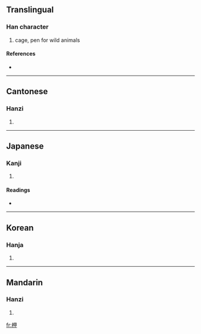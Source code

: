 ==Translingual==

===Han character===
{{Han char|rn=75|rad=木|as=05|sn=9|four=4695<sub>0</sub>|canj=木田中 (DWL)}}

# cage, pen for wild animals

====References====
* {{Han ref|kx=0519.100|dkj=14628|dj=0907.110|hdz=21182.030|uh=67D9|ud=26585|bh=AC6A|bd=44138}}

----

==Cantonese==

===Hanzi===
{{yue-hanzi|jyut=|y=haap6}}

# {{defn|Cantonese}}

----

==Japanese==

===Kanji===
{{ja-kanji|grade=|rs=木05}}

# {{defn|Japanese}}

====Readings====
* {{ja-readings|on=[[こう]] (kō), [[ごう]] (gō), [[おう]] (ō), [[よう]] (yō)|kun=[[おり]] (ori)}}

----

==Korean==

===Hanja===
{{ko-hanja|hangeul=합|eumhun=|rv=hap|mr=hap|y=hap}}

# {{defn|Korean}}

----

==Mandarin==

===Hanzi===
{{cmn-hanzi|pin=[[xiá]] ([[xia2]])|wg=hsia<sup>2</sup>}}

# {{defn|Mandarin}}

[[fr:柙]]